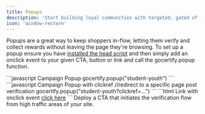 ```yaml
---
title: Popups
description: 'Start building loyal communities with targeted, gated offers.'
icon: 'window-restore'
---
```


Popups are a great way to keep shoppers in-flow, letting them verify and collect rewards without leaving the page they're browsing.
To set up a popup ensure you have [installed the head script](/section/gettingStarted/integrateOnSite.mdx) and then simply add an onclick event to your given CTA, button or link and call the gocertify.popup function.


<CodeGroup>
```javascript Campaign Popup
gocertify.popup("student-youth")
```
```javascript Campaign Popup with clickref
//redirect to a specific page post verification
gocertify.popup("student-youth?clickref=...") 
```
```html Link with onclick event
<a href="#" onclick="gocertify.popup('/at/brand-name/campaign-name'); return false;">click here</a>
```
</CodeGroup>



<Card title="Popups" img="/images/OSM-popUp.png">
     Deploy a CTA that initiates the verification flow from high traffic areas of your site.
</Card>
